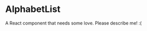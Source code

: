 
<Meta title="@flapjs/modules/fa/drawer/overview/definition/AlphabetList"
    component={AlphabetList}/>

# AlphabetList

A React component that needs some love. Please describe me! :(

<Props of={AlphabetList}/>

